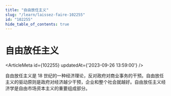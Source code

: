 ```yaml
---
title: "自由放任主义"
slug: "/learn/laissez-faire-102255"
id: "102255"
hide_table_of_contents: true
---
```



# 自由放任主义

<ArticleMeta id={102255} updatedAt={'2023-09-26 13:59:00'} />
<div className='border-solid border-b border-t-0 my-4 border-[var(--ifm-color-gray-300)]' />

自由放任主义是 18 世纪的一种经济理论，反对政府对商业事务的干预。自由放任主义的驱动原则是政府对经济越少干预，企业和整个社会就越好。自由放任主义经济学是自由市场资本主义的重要组成部分。
